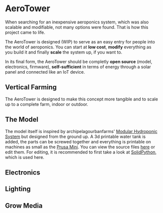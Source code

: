 
<Head>
  <title>AeroTower</title>
</Head>

# AeroTower

When searching for an inexpensive aeroponics system, which was also scalable and modifiable, not many options were found. That is how this project came to life.

The AeroTower is designed (WIP) to serve as an easy entry for people into the world of aeroponics. You can start at **low cost**, **modify** everything as you build it and finally **scale** the system up, if you want to.

In its final form, the AeroTower should be completly **open source** (model, electronics, firmware), **self-sufficient** in terms of energy through a solar panel and connected like an IoT device.

## Vertical Farming

<VerticalFarming />

The AeroTower is designed to make this concept more tangible and to scale up to a complete farm, indoor or outdoor.

## The Model

The model itself is inspired by archipelagourbanfarms' [Modular Hydroponic System](https://www.thingiverse.com/thing:2403922) but designed from the ground up. A 3d printable water tank is added, the parts can be screwed together and everything is printable on machines as small as the [Prusa Mini](https://www.prusa3d.com/category/original-prusa-mini/). You can view the source files [here](https://github.com/mfillmer/3d-modelling/tree/master/smart_grow/aero_tower) or edit them. For editing, it is recommended to first take a look at [SolidPython](https://github.com/SolidCode/SolidPython), which is used here.

## Electronics

## Lighting

## Grow Media
